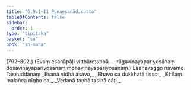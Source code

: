 ```yaml
---
title: "6.9.1–11 Punaesanādisutta"
tableOfContents: false
sidebar:
  order: 1
type: "tipitaka"
basket: "su"
book: "sn-maha"
---
```



<DynamicBreadcrumb />

<Paragraph type="center" book="sn-maha">
(792–802.)
</Paragraph>

<Paragraph number="1331" book="sn-maha">
(Evaṃ esanāpāḷi vitthāretabbā—  rāgavinayapariyosānaṃ dosavinayapariyosānaṃ mohavinayapariyosānaṃ.)

</Paragraph>

<Paragraph number="1332" type="center" book="sn-maha">
Esanāvaggo navamo.



</Paragraph>

<Paragraph number="1333" type="center" book="sn-maha">
Tassuddānaṃ


</Paragraph>

<Paragraph number="1334" type="verses" book="sn-maha">
_Esanā vidhā āsavo,_  
_Bhavo ca dukkhatā tisso;_  
_Khilaṃ malañca nīgho ca,_  
_Vedanā taṇhā tasinā cāti._
</Paragraph>